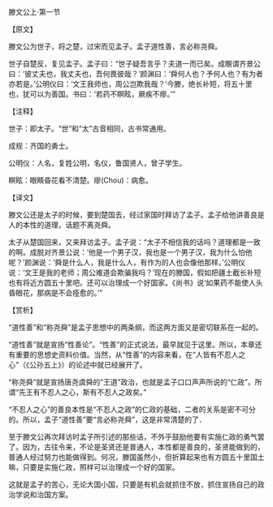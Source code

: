 

滕文公上·第一节

【原文】

滕文公为世子，将之楚，过宋而见孟子。孟子道性善，言必称尧舜。

世子自楚反，复见孟子。孟子曰：“世子疑吾言乎？夫道一而已矣。成覸谓齐景公曰：‘彼丈夫也，我丈夫也，吾何畏彼哉？’颜渊曰：‘舜何人也？予何人也？有为者亦若是。’公明仪曰：‘文王我师也，周公岂欺我哉？’今滕，绝长补短，将五十里也，犹可以为善国。书曰：‘若药不瞑眩，厥疾不瘳。’”

【注释】

世子：即太子。“世”和“太”古音相同，古书常通用。

成规：齐国的勇士。

公明仪：人名，复姓公明，名仪，鲁国贤人，曾子学生。

瞑眩：眼睛昏花看不清楚。瘳(Chou)：病愈。

【译文】

滕文公还是太子的时候，要到楚国去，经过家国时拜访了孟子。孟子给他讲善良是人的本性的道理，话题不离尧舜。

太子从楚国回来，又来拜访孟子。孟子说：“太子不相信我的话吗？道理都是一致的啊。成脱对齐景公说：‘他是一个男子汉，我也是一个男子汉，我为什么怕他呢？’颜渊说：‘舜是什么人，我是什么人，有作为的人也会像他那样。’公明仪说：‘文王是我的老师；周公难道会欺骗我吗？’现在的滕国，假如把疆土截长补短也有将近方圆五十里吧。还可以治理成一个好国家。《尚书》说‘如果药不能使人头昏眼花，那病是不会痊愈的。’”

【赏析】

“道性善”和“称尧舜”是孟子思想中的两条纲，而这两方面又是密切联系在一起的。

“道性善”就是宣扬“性善论”。“性善”的正式说法，最早就见于这里。所以，本章还有重要的思想史资料价值。当然，从“性善”的内容来看，在“人皆有不忍人之心”（《公孙五上》）的论述中就已经展开了。

“称尧舜”就是宣扬唐尧虞舜的“王道”政治，也就是孟子口口声声所说的“仁政”。所谓“先王有不忍人之心，斯有不忍人之政矣。”

“不忍人之心”的善良本性是“不忍人之政”的仁政的基础，二者的关系是密不可分的。所以，孟子“道性善”要“言必称尧舜”，这是非常清楚的了．

至于滕文公再次拜访时孟子所引述的那些话，不外乎鼓励他要有实施仁政的勇气罢了。因为，古往令来，不论是圣贤还是普通人，本性都是善良的，圣贤能做到的，普通人经过努力也能做得到。何况，滕国虽然小，但折算起来也有方圆五十里国土嘛，只要是实施仁政，照样可以治理成一个好的国家。

这就是孟子的苦心，无论大国小国，只要是有机会就抓住不放，抓住宣扬自己的政治学说和治国方案。

